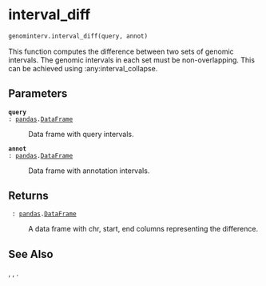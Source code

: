 # interval_diff { #genominterv.interval_diff }

```python
genominterv.interval_diff(query, annot)
```

This function computes the difference between two sets of genomic intervals.
The genomic intervals in each set must be non-overlapping. This can be
achieved using :any:interval_collapse.

## Parameters {.doc-section .doc-section-parameters}

<code>[**query**]{.parameter-name} [:]{.parameter-annotation-sep} [[pandas](`pandas`).[DataFrame](`pandas.DataFrame`)]{.parameter-annotation}</code>

:   Data frame with query intervals.

<code>[**annot**]{.parameter-name} [:]{.parameter-annotation-sep} [[pandas](`pandas`).[DataFrame](`pandas.DataFrame`)]{.parameter-annotation}</code>

:   Data frame with annotation intervals.

## Returns {.doc-section .doc-section-returns}

<code>[]{.parameter-name} [:]{.parameter-annotation-sep} [[pandas](`pandas`).[DataFrame](`pandas.DataFrame`)]{.parameter-annotation}</code>

:   A data frame with chr, start, end columns representing the difference.

## See Also {.doc-section .doc-section-see-also}

[](`genominterv.intervals.interval_union`), [](`genominterv.intervals.interval_intersect`), [](`genominterv.intervals.interval_collapse`).